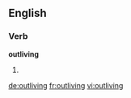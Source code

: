 ==English==

===Verb===
'''outliving'''

# {{present participle of|outlive}}

[[de:outliving]]
[[fr:outliving]]
[[vi:outliving]]